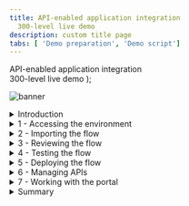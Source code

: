 ```yaml
---
title: API-enabled application integration
  300-level live demo
description: custom title page
tabs: [ 'Demo preparation', 'Demo script']
---
```


  <span>
    API-enabled application integration <br /> 300-level live demo
  </span> );

![banner](./images/300-int-API-enabled-script-GitHub-banner-8-3-21-short.jpg)
<span id="place1"></span>
<details>
<summary>Introduction</summary>
<br/>
Automating customer interactions can remove manual steps, data entry into multiple different applications, and potential errors and delays – all of which are additional costs to your business. This demo automates a series of steps to: obtain and validate input information from a customer with a concern, open a case in Salesforce, attach the incoming information to the case, analyze the tone of the situation, and respond to the customer with the case number and expected date for resolution.<br/><br/>To automate this customer interaction, we will use both APIs and integrations to back-end applications. The demo scenario is related to a car repair, but this is just an example. The same techniques are applicable to your environment in support of your customers.<br/><br/>Let’s get started!
<br/><br/>

(Demo slides [here](./slides.pptx))
<br/>
(Printer-ready PDF of demo script <a href="./300-Integration-Demo-Script.pdf" target="_blank" rel="noreferrer">here</a>)
<br/>
</details>

<details>
<summary>1 - Accessing the environment</summary>

<br/>

| **1.1** | **Log into Cloud Pak for Integration** |
| :--- | :--- |
| **Narration** | Let’s see IBM Cloud Pak for Integration in action. Here I have a cloud version of the product on IBM Cloud. Let me log in here. &nbsp; &nbsp; &nbsp; &nbsp; &nbsp; &nbsp; &nbsp; &nbsp; &nbsp; &nbsp; &nbsp; &nbsp; &nbsp; &nbsp; &nbsp; &nbsp; &nbsp; &nbsp; &nbsp; &nbsp; &nbsp; &nbsp; &nbsp; &nbsp; &nbsp; &nbsp; &nbsp; &nbsp; &nbsp; &nbsp; &nbsp; &nbsp; &nbsp; &nbsp; &nbsp; &nbsp; &nbsp; &nbsp; &nbsp; &nbsp; &nbsp; &nbsp; &nbsp; &nbsp; &nbsp; &nbsp; &nbsp; &nbsp; &nbsp; &nbsp; &nbsp; &nbsp; &nbsp; &nbsp; &nbsp; &nbsp; &nbsp; &nbsp; &nbsp; &nbsp; &nbsp; &nbsp; &nbsp; &nbsp; &nbsp; &nbsp; &nbsp; &nbsp; &nbsp; &nbsp; &nbsp; &nbsp; &nbsp; &nbsp; &nbsp; &nbsp; &nbsp; &nbsp; &nbsp; &nbsp; &nbsp; &nbsp; &nbsp; &nbsp;  &nbsp; &nbsp; &nbsp; &nbsp; &nbsp; &nbsp; &nbsp; &nbsp; &nbsp; &nbsp; &nbsp; &nbsp; &nbsp; &nbsp; &nbsp; &nbsp; &nbsp; &nbsp; &nbsp; &nbsp; &nbsp; &nbsp;|
| **Actions** | 1.1.1. Open Cloud Pak for Integration. Click **IBM provided credentials (admin only)** <br/> <br/> <img src="https://raw.githubusercontent.com/cp4i-demo/platinum-demos/master/src/pages/300-integration/images/300-api-demo-1-1-1.png" width="800" /><br/><br/> 1.1.2. **Log in** with your **admin user** and **password**. <br/> <br/> <img src="https://raw.githubusercontent.com/cp4i-demo/platinum-demos/master/src/pages/300-integration/images/300-api-demo-1-1-2.png" width="800" /><br/><br/>|

| **1.2** | **Cloud Pak for Integration home screen** |
| :--- | :--- |
| **Narration** | Welcome to IBM Cloud Pak for Integration! We’re now at the home screen showing all the capabilities of the pak, brought together in one place. Specialized integration capabilities for API management, application integration, messaging and more, are built on top of powerful automation services. Let’s see the integration capabilities available. &nbsp; &nbsp; &nbsp; &nbsp; &nbsp; &nbsp; &nbsp; &nbsp; &nbsp; &nbsp; &nbsp; &nbsp; &nbsp; &nbsp; &nbsp; &nbsp; &nbsp; &nbsp; &nbsp; &nbsp; &nbsp; &nbsp; &nbsp; &nbsp; &nbsp; &nbsp; &nbsp; &nbsp; &nbsp; &nbsp; &nbsp; &nbsp; &nbsp; &nbsp; &nbsp; &nbsp; &nbsp; &nbsp; &nbsp; &nbsp; &nbsp; &nbsp; &nbsp; &nbsp; &nbsp; &nbsp; &nbsp; &nbsp; &nbsp; &nbsp; &nbsp; &nbsp; &nbsp; &nbsp; &nbsp; &nbsp; &nbsp; &nbsp; &nbsp; &nbsp; &nbsp; &nbsp; &nbsp; &nbsp; &nbsp; &nbsp; &nbsp; &nbsp; &nbsp; &nbsp; &nbsp; &nbsp; &nbsp; &nbsp; &nbsp; &nbsp; &nbsp; &nbsp; &nbsp; &nbsp; &nbsp; &nbsp; &nbsp; &nbsp;  &nbsp; &nbsp; &nbsp; &nbsp; &nbsp; &nbsp; &nbsp; &nbsp; &nbsp; &nbsp; &nbsp; &nbsp; &nbsp; &nbsp; &nbsp; &nbsp; &nbsp; &nbsp; &nbsp; &nbsp; &nbsp; &nbsp;|
| **Actions** | 1.2.1. Show the **Home Page**. Click on **Integration Capabilities**. <br/><br/> <img src="https://raw.githubusercontent.com/cp4i-demo/platinum-demos/master/src/pages/300-integration/images/300-api-demo-1-2-1.png" width="800" /> <br/><br/>|

| **1.3** | **Integration capabilities** |
| :--- | :--- |
| **Narration** | As you can see, through a single interface you are able to access all the integration capabilities your team needs, including API management, application integration, enterprise messaging, events, and high-speed transfer. To automate customer interactions with our company in this demo, we will use App Connect for application integration, API Connect for API management, and the Asset Repository as our centralized hub for allowing our teams to work together with integration assets. Let’s open our App Connect Designer. |
| **Actions** | 1.3.1. Show the **Integration Capabilities** page. Open the Integration dashboard (ace-dashboard-demo).<br/> <br/><img src="https://raw.githubusercontent.com/cp4i-demo/platinum-demos/master/src/pages/300-integration/images/300-api-demo-1-3-1.png" width="800" /> <br/><br/>|


**[Go to top](#place1)**

</details>

<details>

<summary>2 - Importing the flow</summary>

<br/>

| **2.1** | **Create a flow** |
| :--- | :--- |
| **Narration** | We are in the designer tooling. This is where we can create all our API integration flows and manage our connectivity to services and endpoints. Since we are just starting, there is nothing to see yet. Let’s build some integration logic and see how simple to create our flow from the Asset Repository. |
| **Action** | 2.1.1. Click **Create a flow by describing an integration** <br/><br/><img src="https://raw.githubusercontent.com/cp4i-demo/platinum-demos/master/src/pages/300-integration/images/300-api-demo-2-1-1.png" width="800" /> <br/><br/>|

| **2.2** | **Select an asset** |
| :--- | :--- |
| **Narration**  | Click on the **+** sign to the right on the **Car Insurance Cognitive API Lab Short V2**. &nbsp; &nbsp; &nbsp; &nbsp; &nbsp; &nbsp; &nbsp; &nbsp; &nbsp; &nbsp; &nbsp; &nbsp; &nbsp; &nbsp; &nbsp; &nbsp; &nbsp; &nbsp; &nbsp; &nbsp; &nbsp; &nbsp; &nbsp; &nbsp; &nbsp; &nbsp; &nbsp; &nbsp; &nbsp; &nbsp; &nbsp; &nbsp; &nbsp; &nbsp; &nbsp; &nbsp; &nbsp; &nbsp; &nbsp; &nbsp; &nbsp; &nbsp; &nbsp; &nbsp; &nbsp; &nbsp; &nbsp; &nbsp; &nbsp; &nbsp; &nbsp; &nbsp; &nbsp; &nbsp; &nbsp; &nbsp; &nbsp; &nbsp; &nbsp; &nbsp; &nbsp; &nbsp; &nbsp; &nbsp; &nbsp; &nbsp; &nbsp; &nbsp; &nbsp; &nbsp; &nbsp; &nbsp; &nbsp; &nbsp; &nbsp; &nbsp; &nbsp; &nbsp; &nbsp; &nbsp; &nbsp; &nbsp; &nbsp; &nbsp;  &nbsp; &nbsp; &nbsp; &nbsp; &nbsp; &nbsp; &nbsp; &nbsp; &nbsp; &nbsp; &nbsp; &nbsp; &nbsp; &nbsp; &nbsp; &nbsp; &nbsp; &nbsp; &nbsp; &nbsp; &nbsp; &nbsp |
| **Action** | 2.2.1. Click on the **+** sign to the right on the **Car Insurance Cognitive API Lab Short V2**. <br/><br/><img src="https://raw.githubusercontent.com/cp4i-demo/platinum-demos/master/src/pages/300-integration/images/300-api-demo-2-2-1.png" width="800" /> <br/><br/>|

**[Go to top](#place1)**

</details>

<details>
<summary>3 - Reviewing the flow</summary>

<br/>

| **3.1** | **Review properties** |
| :--- | :--- |
| **Narration** | The designer builds your API for you – you don’t need to worry about OpenAPI specs or Swagger editors – it’s all built in. These are the fields we are going to use for our API. Note that we tell our API which field is the key – in our case, **CaseReference.** |
| **Action** | 3.1.1. Open the **Properties view**. <br/><br/><img src="https://raw.githubusercontent.com/cp4i-demo/platinum-demos/master/src/pages/300-integration/images/300-api-demo-3-1-1.png" width="800" /> <br/><br/>3.1.2. Show the **Properties**. <br/><br/><img src="https://raw.githubusercontent.com/cp4i-demo/platinum-demos/master/src/pages/300-integration/images/300-api-demo-3-1-2.png" width="800" /> <br/><br/>3.1.3. Open the **Operations** view.<br/><br/><img src="https://raw.githubusercontent.com/cp4i-demo/platinum-demos/master/src/pages/300-integration/images/300-api-demo-3-1-3.png" width="800" /> <br/><br/> |

| **3.2** | **Review operations** |
| :--- | :--- |
| **Narration** | In the Operations view are the actions that the API exposes along with the data. In this demo, we’re going to build just one operation: “Create Car Repair Claim”. We can add more later if we wish. Let’s check the flow logic. |
| **Action** | 3.2.1.Show the **Operations view**. Click on **Edit flow**.<br/> <br/><img src="https://raw.githubusercontent.com/cp4i-demo/platinum-demos/master/src/pages/300-integration/images/300-api-demo-3-2-1.png" width="800" /> <br/><br/>|

| **3.3** | **Review the flow** |
| :--- | :--- |
| **Narration** | Here we have our demo flow. In the designer flow editor, we can edit and change our flow. We are a car repair company that wants to create an API that will enable customers to send us photos of their cars along with descriptions of what needs to be done with them. With this information, we will create a case in Salesforce while using Watson to analyze if the customer is angry or upset. Let’s explore our flow in detail. |
| **Actions** | 3.3.1.Initially **close** the Request dialog.<br/><br/><img src="https://raw.githubusercontent.com/cp4i-demo/platinum-demos/master/src/pages/300-integration/images/300-api-demo-3-3-1.png" width="800" /> <br/><br/> 3.3.2.Explain the Flow and Scroll through all of the connectors in the flow. Open the **Request** again, by clicking the first step of the flow. <br/><br/> <img src="https://raw.githubusercontent.com/cp4i-demo/platinum-demos/master/src/pages/300-integration/images/300-api-demo-3-3-2.png" width="800" /> <br/><br/>|

| **3.4** | **Review request** |
| :--- | :--- |
| **Narration** | Our flow starts by receiving the customer’s car repair request with photo via an API. Designer automatically creates an API “request” and “response” for your API flow.  &nbsp; &nbsp; &nbsp; &nbsp; &nbsp; &nbsp; &nbsp; &nbsp; &nbsp; &nbsp; &nbsp; &nbsp; &nbsp; &nbsp; &nbsp; &nbsp; &nbsp; &nbsp; &nbsp; &nbsp; &nbsp; &nbsp; &nbsp; &nbsp; &nbsp; &nbsp; &nbsp; &nbsp; &nbsp; &nbsp; &nbsp; &nbsp; &nbsp; &nbsp; &nbsp; &nbsp; &nbsp; &nbsp; &nbsp; &nbsp; &nbsp; &nbsp; &nbsp; &nbsp; &nbsp; &nbsp; &nbsp; &nbsp; &nbsp; &nbsp; &nbsp; &nbsp; &nbsp; &nbsp; &nbsp; &nbsp; &nbsp; &nbsp; &nbsp; &nbsp; &nbsp; &nbsp; &nbsp; &nbsp; &nbsp; &nbsp; &nbsp; &nbsp; &nbsp; &nbsp; &nbsp; &nbsp; |
| **Actions** | 3.4.1.Show the **Request** dialog (1). Click to *open* the **if** step (2). <br/> <br/><img src="https://raw.githubusercontent.com/cp4i-demo/platinum-demos/master/src/pages/300-integration/images/300-api-demo-3-4-1.png" width="800" /> <br/><br/>  |


| **3.5** | **Validating the photo** |
| :--- | :--- |
| **Narration** | Our flow starts by receiving the customer’s car repair request with photo via an API. Designer automatically creates an API “request” and “response” for your API flow. &nbsp; &nbsp; &nbsp; &nbsp; &nbsp; &nbsp; &nbsp; &nbsp; &nbsp; &nbsp; &nbsp; &nbsp; &nbsp; &nbsp; &nbsp; &nbsp; &nbsp; &nbsp; &nbsp; &nbsp; &nbsp; &nbsp; &nbsp; &nbsp; &nbsp; &nbsp; &nbsp; &nbsp; &nbsp; &nbsp; &nbsp; &nbsp; &nbsp; &nbsp; &nbsp; &nbsp; &nbsp; &nbsp; &nbsp; &nbsp; |
| **Actions** | 3.5.1.Explore the *if* step (1). Click on **Salesforce Connector - Retrieve contacts** (2). <br/><br/><img src="https://raw.githubusercontent.com/cp4i-demo/platinum-demos/master/src/pages/300-integration/images/300-api-demo-3-5-1.png" width="800" /> <br/><br/>|


| **3.6** | **Retrieve contacts** |
| :--- | :--- |
| **Narration** | Third, we use a connector to create a case in Salesforce with the data from the API. This case is where we store the details and progress of our repair. We are using a hard-coded contact name: ‘Andy Young’. He’s the contact for the insurance company that sends customers. Salesforce Developer Accounts have a prepopulated set of data that you can use to test. ‘Andy Young’ is one of those prepopulated contacts. Let’s test our connection with Salesforce. Let me change the contact to Andrew Young and test the connection.<br/><br/> The test shows that we don’t have an Andrew Young. Let’s change it back to Andy Young and test again. We now receive a successful response. This proves that our connection is working. Let’s check the details. Here we can see the output returned from Salesforce, including the Contact ID.  &nbsp; &nbsp; &nbsp; &nbsp; &nbsp; &nbsp; &nbsp; &nbsp; &nbsp; &nbsp; &nbsp; &nbsp; &nbsp; &nbsp; &nbsp; &nbsp; &nbsp; &nbsp; &nbsp; &nbsp; &nbsp; &nbsp; &nbsp; &nbsp; &nbsp; &nbsp; &nbsp; &nbsp; &nbsp; &nbsp; &nbsp; &nbsp; &nbsp; &nbsp; &nbsp; &nbsp; &nbsp; &nbsp; &nbsp; &nbsp; &nbsp; &nbsp; &nbsp; &nbsp; &nbsp; &nbsp; &nbsp; &nbsp; |
| **Action** | 3.6.1.Explore the **Salesforce Connector - Retrieve contacts**. <br/><br/><img src="https://raw.githubusercontent.com/cp4i-demo/platinum-demos/master/src/pages/300-integration/images/300-api-demo-3-6-1.png" width="800" /> <br/><br/>3.6.2.On *Try this action* dialog, check **Do not show this dialog box again** (1), and click **Continue** (2).<br/><br/><img src="https://raw.githubusercontent.com/cp4i-demo/platinum-demos/master/src/pages/300-integration/images/300-api-demo-3-6-2.png" width="800" /> <br/><br/>3.6.3.Change the contact Full Name to **Andrew Young** (1). **Test** the connection (2).<br/><br/><img src="https://raw.githubusercontent.com/cp4i-demo/platinum-demos/master/src/pages/300-integration/images/300-api-demo-3-6-3.png" width="800" /> <br/><br/>3.6.4.Change the contact Full Name back to **Andy Young** (1). **Test** again (2). Click **View details** link(3).<br/><br/><img src="https://raw.githubusercontent.com/cp4i-demo/platinum-demos/master/src/pages/300-integration/images/300-api-demo-3-6-4.png" width="800" /> <br/><br/>3.6.5.On the Output, open the **Contact1** object.<br/><br/><img src="https://raw.githubusercontent.com/cp4i-demo/platinum-demos/master/src/pages/300-integration/images/300-api-demo-3-6-5.png" width="800" /> <br/><br/>3.6.6.Close **all** the dialog tabs. Click on the **Salesforce – Create case node**.<br/><br/><img src="https://raw.githubusercontent.com/cp4i-demo/platinum-demos/master/src/pages/300-integration/images/300-api-demo-3-6-6.png" width="800" /> <br/><br/>|

| **3.7** | **Create a case** |
| :--- | :--- |
| **Narration** | Now that we have the ID that we need, let’s create our Salesforce case. Note that we just re-use the same Salesforce connector but with a different operation and data. Here we can see that our contact ID comes from the previous ‘retrieve contact’ Salesforce Call. The name and email address come from the API request. The connector ‘knows’ that fields like ‘Case Type’ have a limited number of values in Salesforce – so it automatically converts them into pull-down lists of values you can choose. |
| **Actions** | 3.7.1.Explore the **Salesforce – Create case node** (1). Open the **Salesforce - Create Attachment** node (2). <br/><br/><img src="https://raw.githubusercontent.com/cp4i-demo/platinum-demos/master/src/pages/300-integration/images/300-api-demo-3-7-1.png" width="800" /> <br/><br/>|


| **3.8** | **Create an attachment** |
| :--- | :--- |
| **Narration** | To add a photograph, we need to create a Salesforce attachment. That will be easy, since we just use the connector again. Note that we use the case ID that is a returned value from the ‘Create Case’ connector call, which is kept in the flow automatically. We send the PhotoOfCar as a base64 string and we tell Salesforce that the content type is image/jpeg. |
| **Actions** | 3.8.1.Explore the *Salesforce – Create attachment node* (1). Open the **IBM Watson Tone Analyzer** node (2). <br/><br/><img src="https://raw.githubusercontent.com/cp4i-demo/platinum-demos/master/src/pages/300-integration/images/300-api-demo-3-8-1.png" width="800" /> <br/><br/> |


| **3.9** | **Analyze the description** |
| :--- | :--- |
| **Narration** | Here, the Watson Tone Analyzer service analyzes the tone of the information provided by the customer. This can identify if the customer is angry or upset, allowing us to better tailor our response. |
| **Actions** | 3.9.1.Explore the **Watson Tone Analyzer** connector (1). Open the **Salesforce - Create case comment** (2). <br/><br/><img src="https://raw.githubusercontent.com/cp4i-demo/platinum-demos/master/src/pages/300-integration/images/300-api-demo-3-9-1.png" width="800" /> <br/><br/> |

| **3.10** | **Create a case comment** |
| :--- | :--- |
| **Narration** | Now we’ll add a comment to the case with the Salesforce connector and supply the tone name returned from Watson into the body of the comment.  &nbsp; &nbsp; &nbsp; &nbsp; &nbsp; &nbsp; &nbsp; &nbsp; &nbsp; &nbsp; &nbsp; &nbsp; &nbsp; &nbsp; &nbsp; &nbsp; &nbsp; &nbsp; &nbsp; &nbsp; &nbsp; &nbsp; &nbsp; &nbsp; &nbsp; &nbsp; &nbsp; &nbsp; &nbsp; &nbsp; &nbsp; &nbsp; &nbsp; &nbsp; &nbsp; &nbsp; &nbsp; &nbsp; &nbsp; &nbsp; &nbsp; &nbsp; &nbsp; &nbsp; &nbsp; &nbsp; &nbsp; &nbsp; &nbsp; &nbsp; &nbsp; &nbsp; &nbsp; &nbsp; &nbsp; &nbsp; &nbsp; &nbsp; &nbsp; &nbsp; &nbsp; &nbsp; &nbsp; &nbsp; |
| **Actions** | 3.10.1.Explore the **Salesforce – Create case comment** node (1). Open the **Response** (2). <br/><br/><img src="https://raw.githubusercontent.com/cp4i-demo/platinum-demos/master/src/pages/300-integration/images/300-api-demo-3-10-1.png" width="800" /> <br/><br/> |

| **3.11** | **Responding to the customer** |
| :--- | :--- |
| **Narration** | Here we have the response that we submit to the customer after the API call. This response includes their Salesforce case reference for future enquiries, an estimate of how long it will take to repair, and also how much it will cost. Now that we've built the flow, let’s start it! |
| **Actions** | 3.11.1.Explore the **Response** dialog (1). Click **Done** (2). <br/><br/><img src="https://raw.githubusercontent.com/cp4i-demo/platinum-demos/master/src/pages/300-integration/images/300-api-demo-3-11-1.png" width="800" /> <br/><br/> |


**[Go to top](#place1)**

</details>

<details>

<summary>4 - Testing the flow</summary>

<br/>

| **4.1** | **Starting the flow** |
| :--- | :--- |
| **Narration** | Now that we’ve looked at the integration flow, let’s start it up. When our flow is running, we need to test it. &nbsp; &nbsp; &nbsp; &nbsp; &nbsp; &nbsp; &nbsp; &nbsp; &nbsp; &nbsp; &nbsp; &nbsp; &nbsp; &nbsp; &nbsp; &nbsp; &nbsp; &nbsp; &nbsp; &nbsp; &nbsp; &nbsp; &nbsp; &nbsp; &nbsp; &nbsp; &nbsp; &nbsp; &nbsp; &nbsp; &nbsp; &nbsp; &nbsp; &nbsp; &nbsp; &nbsp; &nbsp; &nbsp; &nbsp; &nbsp; &nbsp; &nbsp; &nbsp; &nbsp; &nbsp; &nbsp; &nbsp; &nbsp; &nbsp; &nbsp; &nbsp; &nbsp; &nbsp; &nbsp; &nbsp; &nbsp; &nbsp; &nbsp; &nbsp; &nbsp; |
| **Action** | 4.1.1.Start the flow by **turn on** at the top right. <br/><br/><img src="https://raw.githubusercontent.com/cp4i-demo/platinum-demos/master/src/pages/300-integration/images/300-api-demo-4-1-1.png" width="800" /> <br/><br/>|

| **4.2** | **Testing the flow** |
| :--- | :--- |
| **Narration** | APIs can be tested in various ways, and we will perform three different tests: one in the designer tool now; another when our API is deployed to the Cloud Pak App Connect Runtime; and a final test that will call through a gateway. <br/><br/> In the Test tab, we can get all the details to test our API, for example, endpoint and credentials. And we can easily test our flow here, just need to generate a body and submit it. Voilá, we received the expected response  with the case information.  |
| **Actions** | 4.2.1.Open the **Test** tab (1). Open the **POST /CarRepairClaim** (2). Open **Try it** (3).<br/><br/><img src="https://raw.githubusercontent.com/cp4i-demo/platinum-demos/master/src/pages/300-integration/images/300-api-demo-4-2-1.png" width="800" /> <br/><br/>4.2.2.Click **Generate** button (1). Click **Send** button (2).<br/><br/><img src="https://raw.githubusercontent.com/cp4i-demo/platinum-demos/master/src/pages/300-integration/images/300-api-demo-4-2-2.png" width="800" /><br/><br/>4.2.3.Show the **Response** details.<br/><br/><img src="https://raw.githubusercontent.com/cp4i-demo/platinum-demos/master/src/pages/300-integration/images/300-api-demo-4-2-3.png" width="800" /> <br/><br/> |

| **4.3** | **Checking Salesforce** |
| :--- | :--- |
| **Narration** | Let’s check our Salesforce system to see if we have a new case. Let’s open the Cases page. In the Recently Viewed section, we can check all open cases. Here we have our case with all the information, including the picture and the Watson tone analysis. With this information, our customer relationship team can support our customer. |
| **Actions** | 4.3.1.Open the Salesforce Dev Account site (1). On the App Launcher menu, search for Cases (2). Open the Cases page (3). <br/><br/><img src="https://raw.githubusercontent.com/cp4i-demo/platinum-demos/master/src/pages/300-integration/images/300-api-demo-4-3-1.png" width="800" /> <br/><br/>4.3.2.On Cases view, open the latest Car Breakdown case.<br/><br/><img src="https://raw.githubusercontent.com/cp4i-demo/platinum-demos/master/src/pages/300-integration/images/300-api-demo-4-3-2.png" width="800" /> <br/><br/>4.3.3.Explore all fields, including picture and Watson analysis.<br/><br/><img src="https://raw.githubusercontent.com/cp4i-demo/platinum-demos/master/src/pages/300-integration/images/300-api-demo-4-3-3.png" width="800" /> <br/><br/>|

**[Go to top](#place1)**

</details>

<details>

<summary>5 - Deploying the flow</summary>

<br/>

| **5.1** | **Export the BAR file** |
| :--- | :--- |
| **Narration** | To deploy the flow to an integration server, you must export it as a BAR file. All the configuration settings, other than the connection credentials for your accounts, are preserved in the exported archive. Let’s export an executable BAR file. From the dashboard, locate the flow, open its menu, and then click Export. When you export a flow, you can choose to export its configuration as a YAML or BAR file, or as an OpenAPI document. In our case, we export as a BAR File. |
| **Actions** | 5.1.1.Back to CP4I, open the Designer Dashboard (1). Click the Menu (2). Click Export (3).<br/><br/> <img src="https://raw.githubusercontent.com/cp4i-demo/platinum-demos/master/src/pages/300-integration/images/300-api-demo-5-1-1.png" width="800" /> <br/><br/> 5.1.2.Select Runtime flow asset (BAR) (1). Click Export (2).<br/><br/><img src="https://raw.githubusercontent.com/cp4i-demo/platinum-demos/master/src/pages/300-integration/images/300-api-demo-5-1-2.png" width="800" /> <br/><br/>|

| **5.2** | **Creating an Integration Server** |
| :--- | :--- |
| **Narration** | Now, let’s open the App Connect dashboard and create a new server. We need to create an integration server to run our integration. An integration server is a Kubernetes pod which has the containers needed to run our BAR file. |
| **Actions** | 5.2.1.Open the **Main Menu** (1). Click **Run > Integrations** (2) <br/><br/> <img src="https://raw.githubusercontent.com/cp4i-demo/platinum-demos/master/src/pages/300-integration/images/300-api-demo-5-2-1.png" width="800" /> <br/><br/> 5.2.2.Click **Create a server**. <br/><br/> <img src="https://raw.githubusercontent.com/cp4i-demo/platinum-demos/master/src/pages/300-integration/images/300-api-demo-5-2-2.png" width="800" /> <br/><br/>|

| **5.3** | **Import the BAR file** |
| :--- | :--- |
| **Narration** | We need to select the kind of tooling we used to build the integration. We used the designer. So, we just need to upload the BAR file that we exported from designer. |
| **Actions** | 5.3.1.Select **Quick start designer integration** (1). Click **Next** (2).<br/><br/> <img src="https://raw.githubusercontent.com/cp4i-demo/platinum-demos/master/src/pages/300-integration/images/300-api-demo-5-3-1.png" width="800" /> <br/><br/>5.3.2.Upload the **BAR file** (1). Click **Next** (2). <br/><br/> <img src="https://raw.githubusercontent.com/cp4i-demo/platinum-demos/master/src/pages/300-integration/images/300-api-demo-5-3-2.png" width="800" /> <br/><br/>|

| **5.4** | **Configuring your Integration Server** |
| :--- | :--- |
| **Narration** | And here we choose which configurations we want. Here we enter the information that we want for our Integration server. Let’s create it! |
| **Actions** | 5.4.1.Select ace-designerdemo-designer-acc (1). Click Next (2). <br/><br/><img src="https://raw.githubusercontent.com/cp4i-demo/platinum-demos/master/src/pages/300-integration/images/300-api-demo-5-4-1.png" width="800" /> <br/><br/> 5.4.2.Enter a name for our integration server (1). Set Enable Operations Dashboard tracing to On (2). Enter cp4i as Operations Dashboard namespace (3). Click Create (4). <br/><br/><img src="https://raw.githubusercontent.com/cp4i-demo/platinum-demos/master/src/pages/300-integration/images/300-api-demo-5-4-2.png" width="800" /> <br/><br/>|

| **5.5** | **Verify the server** |
| :--- | :--- |
| **Narration** | Now we have our new integration server. We need to wait some time for the pods to start. At this point, the integration is running on the Cloud Pak. Opening the server, we can see our API flow. And click again, we’ll drill down further and see our API details. We can see the REST operation, the base URL, and we can even download the OpenAPI document. |
| **Action** | 5.5.1.Click on our **Integration Server**.<br/><br/><img src="https://raw.githubusercontent.com/cp4i-demo/platinum-demos/master/src/pages/300-integration/images/300-api-demo-5-5-1.png" width="800" /> <br/><br/> 5.5.2.Open our **API Flow**.<br/><br/><img src="https://raw.githubusercontent.com/cp4i-demo/platinum-demos/master/src/pages/300-integration/images/300-api-demo-5-5-2.png" width="800" /> <br/><br/>5.5.3.Explore the **API details**.<br/><br/><img src="https://raw.githubusercontent.com/cp4i-demo/platinum-demos/master/src/pages/300-integration/images/300-api-demo-5-5-3.png" width="800" /> <br/><br/>|

| **5.6** | **Testing the flow in the runtime** |
| :--- | :--- |
| **Narration** | Let's use the *Try It* section, to test our API in the Integration Server. Now, we just need to generate our body and send our request. Voilá here we have our new case created by calling the API in the Integration Runtime. We can check the Salesforce cases page, to see the new case. |
| **Action** | 5.6.1.Open the **Post /CarRepairClaim** tab (1). Open the **Try it** section (2).<br/><br/><img src="https://raw.githubusercontent.com/cp4i-demo/platinum-demos/master/src/pages/300-integration/images/300-api-demo-5-6-1.png" width="800" /> <br/><br/> 5.6.2.Click the **Generate** button (1). Click **Send** (2).<br/><br/><img src="https://raw.githubusercontent.com/cp4i-demo/platinum-demos/master/src/pages/300-integration/images/300-api-demo-5-6-2.png" width="800" /> <br/><br/> 5.6.3.Explore the **Response**. <br/><br/><img src="https://raw.githubusercontent.com/cp4i-demo/platinum-demos/master/src/pages/300-integration/images/300-api-demo-5-6-3.png" width="800" /> <br/><br/> 5.6.4.Check the new **case** in Sales Force.<br/><br/><img src="https://raw.githubusercontent.com/cp4i-demo/platinum-demos/master/src/pages/300-integration/images/300-api-demo-5-6-4.png" width="800" /> <br/><br/> |

**[Go to top](#place1)**

</details>

<details>
<summary>6 - Managing APIs</summary>

<br/>

| **6.1** | **Download an OpenAPI Document** |
| :--- | :--- |
| **Narration** | We’ve created an application integration flow and successfully called it via a REST API call! Now, to make it accessible to the world, it’s important to add security around it. Let’s export our API to API Connect by downloading the OpenAPI document. |
| **Action** |  6.1.1.Back to CP4I window, click on **Overview** tab.<br/><br/><img src="https://raw.githubusercontent.com/cp4i-demo/platinum-demos/master/src/pages/300-integration/images/300-api-demo-6-1-1.png" width="800" /> <br/><br/>6.1.2.Click **Download OpenAPI Document** link.<br/><br/><img src="https://raw.githubusercontent.com/cp4i-demo/platinum-demos/master/src/pages/300-integration/images/300-api-demo-6-1-2.png" width="800" /> <br/><br/> |

| **6.2** | **Accessing the API Manager** |
| :--- | :--- |
| **Narration** | Now, let’s open API management component inside the Cloud Pak for Integration - API Connect. IBM API Connect is an integrated API management offering, with capabilities and tooling for all phases of the API lifecycle. Key steps of the API lifecycle include create, secure, manage, socialize, and analyze. API Connect has four major components: API Manager, Analytics, Developer Portal, and Gateway. Let’s explore the API Manager. |
| **Action** |  6.2.1.Open the **menu** (1). On the **run** (2) section, select **APIs** (3).<br/><br/><img src="https://raw.githubusercontent.com/cp4i-demo/platinum-demos/master/src/pages/300-integration/images/300-api-demo-6-2-1.png" width="800" /> <br/><br/>6.2.2.In the *API Connect* page, click **Common Services User Registry**.<br/><br/><img src="https://raw.githubusercontent.com/cp4i-demo/platinum-demos/master/src/pages/300-integration/images/300-api-demo-6-2-2.png" width="800" /> <br/><br/> |

| **6.3** | **Develop the API** |
| :--- | :--- |
| **Narration** | Here, we add our API from an existing OpenAPI service by selecting our YAML file. We just confirm the info about the API. And keep the security settings. Great our API with Client ID is created! |
| **Actions** | 6.3.1.Click **Develop APIs and Products**.<br/><br/><img src="https://raw.githubusercontent.com/cp4i-demo/platinum-demos/master/src/pages/300-integration/images/300-api-demo-6-3-1.png" width="800" /> <br/><br/>6.3.2.Click **Add** (1) and choose **API (from REST, GraphQL or SOAP)** from the drop-down menu (2).<br/><br/><img src="https://raw.githubusercontent.com/cp4i-demo/platinum-demos/master/src/pages/300-integration/images/300-api-demo-6-3-2.png" width="800" /> <br/><br/>6.3.3.Choose From an existing **OpenAPI service** (1) and click **Next** (2).<br/><br/><img src="https://raw.githubusercontent.com/cp4i-demo/platinum-demos/master/src/pages/300-integration/images/300-api-demo-6-3-3.png" width="800" /> <br/><br/>6.3.4.Upload our **Car_Insurance... YAML** file (1) and click **Next** (2).<br/><br/><img src="https://raw.githubusercontent.com/cp4i-demo/platinum-demos/master/src/pages/300-integration/images/300-api-demo-6-3-4.png" width="800" /> <br/><br/> 6.3.5.Confirm the Info about API and click **Next**.<br/><br/><img src="https://raw.githubusercontent.com/cp4i-demo/platinum-demos/master/src/pages/300-integration/images/300-api-demo-6-3-5.png" width="800" /> <br/><br/>6.3.6.Keep the security settings and click **Next**.<br/><br/><img src="https://raw.githubusercontent.com/cp4i-demo/platinum-demos/master/src/pages/300-integration/images/300-api-demo-6-3-6.png" width="800" /> <br/><br/>6.3.7.Here is the **Summary** of our API.<br/><br/><img src="https://raw.githubusercontent.com/cp4i-demo/platinum-demos/master/src/pages/300-integration/images/300-api-demo-6-3-7.png" width="800" /> <br/><br/>|

| **6.4** | **Edit the API** |
| :--- | :--- |
| **Narration** | Let’s check our new API in API Manager. We will put our API online, change the Base Path and Save it. We can test our API here in API Manager too. But instead to test again, let's see how to publish this API to share with our Developers. |
| **Action**  | 6.4.1.Click **Edit API**.<br/><br/><img src="https://raw.githubusercontent.com/cp4i-demo/platinum-demos/master/src/pages/300-integration/images/300-api-demo-6-4-1.png" width="800" /> <br/><br/> 6.4.2.Change to **Online**.<br/><br/><img src="https://raw.githubusercontent.com/cp4i-demo/platinum-demos/master/src/pages/300-integration/images/300-api-demo-6-4-2.png" width="800" /> <br/><br/> 6.4.3.Open the **Base Path** tab (1). In the Base Path field, you'll see it has a trailing slash at the end, **remove** this (2) and click **Save** (3).<br/><br/><img src="https://raw.githubusercontent.com/cp4i-demo/platinum-demos/master/src/pages/300-integration/images/300-api-demo-6-4-3.png" width="800" /> <br/><br/> |


| **6.5** | **Publish the API** |
| :--- | :--- |
| **Narration** | We will make the API available to developers. To do so, the API must be included into an API product and then published to the catalog. A product dictates rate limits and API throttling. |
| **Actions** | 6.5.1.Open the **Menu** (1) and click **Publish** (2). <br/><br/><img src="https://raw.githubusercontent.com/cp4i-demo/platinum-demos/master/src/pages/300-integration/images/300-api-demo-6-5-1.png" width="800" /> <br/><br/> 6.5.2.Enter **Car Repair APIs** as *Product Title* (1) and click **Next** (2).<br/><br/><img src="https://raw.githubusercontent.com/cp4i-demo/platinum-demos/master/src/pages/300-integration/images/300-api-demo-6-5-2.png" width="800" /> <br/><br/> 6.5.3.Select **Catalog for Demo use (ddd-demo-test-catalog)** (1) and click **Publish** (2). <br/><br/><img src="https://raw.githubusercontent.com/cp4i-demo/platinum-demos/master/src/pages/300-integration/images/300-api-demo-6-5-3.png" width="800" /> <br/><br/>6.5.4.Here the *Car Repair APis* has been published.<br/><br/><img src="https://raw.githubusercontent.com/cp4i-demo/platinum-demos/master/src/pages/300-integration/images/300-api-demo-6-5-4.png" width="800" /> <br/><br/>|

| **6.6** | **Adding a rate limiting plan** |
| :--- | :--- |
| **Narration** | Security is applied to APIs. Rate limiting is applied to either APIs or API products. Let’s assign a rate limit for the API Product. We just need to open our new product. Rate limiting is accomplished using plans. Let’s create a new gold plan with a specific rate limits.<br/><br/> We have now two plans, the gold and the default plan. We can have multiple plans for different consumers. For example, we can add approval steps for consumers when they sign up, or we can allocate them plans as a provider. |
| **Actions** | 6.6.1.Open the **Products** tab (1). Click on the **Car Repair APIs** product (2). <br/><br/><img src="https://raw.githubusercontent.com/cp4i-demo/platinum-demos/master/src/pages/300-integration/images/300-api-demo-6-6-1.png" width="800" /> <br/><br/> 6.6.2.Click on **Plans** (1). Click **Add** (2). <br/><br/><img src="https://raw.githubusercontent.com/cp4i-demo/platinum-demos/master/src/pages/300-integration/images/300-api-demo-6-6-2.png" width="800" /> <br/><br/> 6.6.3.Enter **Gold Plan** as *Title* (1). Change the **Rate Limits** to **100 Calls Per 1 minute** (2). Click **Save** (3). <br/><br/><img src="https://raw.githubusercontent.com/cp4i-demo/platinum-demos/master/src/pages/300-integration/images/300-api-demo-6-6-3.png" width="800" /> <br/><br/>6.6.4.Here the new plan has been created.<br/><br/><img src="https://raw.githubusercontent.com/cp4i-demo/platinum-demos/master/src/pages/300-integration/images/300-api-demo-6-6-4.png" width="800" /> <br/><br/> |

| **6.7** | **Adding a rate limiting plan** |
| :--- | :--- |
| **Narration** | We now need to republish our product. You’ll be prompted for a catalog to publish to. We only have one gateway installed so we don’t need to worry about that. Just publish. |
| **Actions** | 6.7.1.Open the **Develop** page.<br/><br/><img src="https://raw.githubusercontent.com/cp4i-demo/platinum-demos/master/src/pages/300-integration/images/300-api-demo-6-7-1.png" width="800" /> <br/><br/>6.7.2.Go back to the **Products** tab (1). Open the **Menu** and **Publish** the product (2).<br/><br/><img src="https://raw.githubusercontent.com/cp4i-demo/platinum-demos/master/src/pages/300-integration/images/300-api-demo-6-7-2.png" width="800" /> <br/><br/>6.7.3.Select the **Catalog for Demo use** (1) and click **Publish** (2).<br/><br/><img src="https://raw.githubusercontent.com/cp4i-demo/platinum-demos/master/src/pages/300-integration/images/300-api-demo-6-7-3.png" width="800" /> <br/><br/>6.7.4.Open the **Manage** section (1). Open the **Catalog for Demo use** section (2)<br/><br/><img src="https://raw.githubusercontent.com/cp4i-demo/platinum-demos/master/src/pages/300-integration/images/300-api-demo-6-7-4.png" width="800" /> <br/><br/>6.7.5.Check the product’s **State** and **Plans**.<br/><br/><img src="https://raw.githubusercontent.com/cp4i-demo/platinum-demos/master/src/pages/300-integration/images/300-api-demo-6-7-5.png" width="800" /> <br/><br/>|

**[Go to top](#place1)**

</details>

<details>

<summary>7 - Working with the portal</summary>

<br/>

| **7.1** | **Accessing the portal** |
| :--- | :--- |
| **Narration** | Now that we’ve published our API, we need to make sure that our API consumers can discover it and use it. Our portal allows potential API consumers to view the APIs, sign up and subscribe to plans in a self-service manner, test the APIs, download the **OpenAPI - Swagger documents** and more. Let’s get our portal URL and sign up as a consumer of our API using portal self-service.|
| **Actions** | 7.1.1.Open the **Catalog settings** (1). Click **Portal** (2). Copy the **Portal URL** (3).<br/><br/><img src="https://raw.githubusercontent.com/cp4i-demo/platinum-demos/master/src/pages/300-integration/images/300-api-demo-7-1-1.png" width="800" /> <br/><br/>7.1.2.Open a new Browser tab and access the Portal URL.  If you don’t have a developer account click **Create account** to create it.<br/><br/><img src="https://raw.githubusercontent.com/cp4i-demo/platinum-demos/master/src/pages/300-integration/images/300-api-demo-7-1-2.png" width="800" /> <br/><br/>7.1.3.Use your *personal email* to **complete** the registration.<br/><br/><img src="https://raw.githubusercontent.com/cp4i-demo/platinum-demos/master/src/pages/300-integration/images/300-api-demo-7-1-3.png" width="800" /> <br/><br/>7.1.4.You need to access your email to accept the invitation, and then **sign in**.<br/><br/><img src="https://raw.githubusercontent.com/cp4i-demo/platinum-demos/master/src/pages/300-integration/images/300-api-demo-7-1-4.png" width="800" /> <br/><br/>|

| **7.2** | **Create a new app** |
| :--- | :--- |
| **Narration** | As a consumer/developer, we’re going to create a new application in the portal. This will give us an API key, allowing us to call our APIs. We just need to give an application title and copy the API key and secret. |
| **Action** | 7.2.1.Click **Create a new App**.<br/><br/><img src="https://raw.githubusercontent.com/cp4i-demo/platinum-demos/master/src/pages/300-integration/images/300-api-demo-7-2-1.png" width="800" /> <br/><br/>7.2.2.Enter *“Car Repair Application”* as **App Title** (1). Click **Save** (2).<br/><br/><img src="https://raw.githubusercontent.com/cp4i-demo/platinum-demos/master/src/pages/300-integration/images/300-api-demo-7-2-2.png" width="800" /> <br/><br/>7.2.3.On the credentials dialog, click **OK**.<br/><br/><img src="https://raw.githubusercontent.com/cp4i-demo/platinum-demos/master/src/pages/300-integration/images/300-api-demo-7-2-3.png" width="800" /> <br/><br/>7.2.4. On the **Subscription** tab, **copy the Client ID**.<br/><br/><img src="https://raw.githubusercontent.com/cp4i-demo/platinum-demos/master/src/pages/300-integration/images/300-api-demo-7-2-4.png" width="800" /> <br/><br/> |

| **7.3** | **Subscribe to the API** |
| :--- | :--- |
| **Narration** | We’ve not subscribed to any APIs, let’s do it now. There’s only one API Product to subscribe to in our demo – normally there would be many. Now that we selected our API product, we can see the plans available. You’ll need to hover over to get the limits – we want the gold plan. We want to subscribe to the plan – but which application do we want to use to subscribe? We can have many applications but, in this demo, we’ve only created one. So, we just need to select the App that we created earlier and confirm our subscription. And Done - we are subscribed to our API! |
| **Actions** | 7.3.1.Click **Why not browse the available APIs?**.<br/><br/><img src="https://raw.githubusercontent.com/cp4i-demo/platinum-demos/master/src/pages/300-integration/images/300-api-demo-7-3-1.png" width="800" /><br/><br/>7.3.2.Click **Car Repair APIs 1.0.0**.<br/><br/><img src="https://raw.githubusercontent.com/cp4i-demo/platinum-demos/master/src/pages/300-integration/images/300-api-demo-7-3-2.png" width="800" /><br/><br/>7.3.3.On *Gold Plan* section, click on **Select** button.<br/><br/><img src="https://raw.githubusercontent.com/cp4i-demo/platinum-demos/master/src/pages/300-integration/images/300-api-demo-7-3-3.png" width="800" /><br/><br/>7.3.4.Select the **Car Repair Application**.<br/><br/><img src="https://raw.githubusercontent.com/cp4i-demo/platinum-demos/master/src/pages/300-integration/images/300-api-demo-7-3-4.png" width="800" /><br/><br/>7.3.5.Confirm the subscription by clicking **Next**.<br/><br/><img src="https://raw.githubusercontent.com/cp4i-demo/platinum-demos/master/src/pages/300-integration/images/300-api-demo-7-3-5.png" width="800" /><br/><br/>7.3.6.Click **Done**.<br/><br/><img src="https://raw.githubusercontent.com/cp4i-demo/platinum-demos/master/src/pages/300-integration/images/300-api-demo-7-3-6.png" width="800" /><br/><br/> |

| **7.4** | **Testing the API** |
| :--- | :--- |
| **Narration** | We’re now back at the product screen. Let’s explore our API here. From the Overview page, we can download the OpenAPI Document and get the API Endpoint. Note the portal has everything you need to call your API, it’s even generated clients in various languages for you to copy/paste into your calling application. You can try the API on the Try it area. Using the Generate button, the portal generates a request with random sample data for you. Now, let’s test it. Great, we got a response, our API is running, and we’ve gone through the gateway to access it. |
| **Actions** | 7.4.1.Click on the **Car_Insurance API** itself.<br/><br/><img src="https://raw.githubusercontent.com/cp4i-demo/platinum-demos/master/src/pages/300-integration/images/300-api-demo-7-4-1.png" width="800" /><br/><br/>7.4.2.Open the **POST/CarRepairClaim**.<br/><br/><img src="https://raw.githubusercontent.com/cp4i-demo/platinum-demos/master/src/pages/300-integration/images/300-api-demo-7-4-2.png" width="800" /><br/><br/>7.4.3.Explore the **Example request** area.<br/><br/><img src="https://raw.githubusercontent.com/cp4i-demo/platinum-demos/master/src/pages/300-integration/images/300-api-demo-7-4-3.png" width="800" /><br/><br/>7.4.4.Open the **Try it** tab.<br/><br/><img src="https://raw.githubusercontent.com/cp4i-demo/platinum-demos/master/src/pages/300-integration/images/300-api-demo-7-4-4.png" width="800" /><br/><br/>7.4.5.Click **Generate** (1) and Click **Send** (2).<br/><br/><img src="https://raw.githubusercontent.com/cp4i-demo/platinum-demos/master/src/pages/300-integration/images/300-api-demo-7-4-5.png" width="800" /><br/><br/>7.4.6. Explore the **Response**.<br/><br/><img src="https://raw.githubusercontent.com/cp4i-demo/platinum-demos/master/src/pages/300-integration/images/300-api-demo-7-4-6.png" width="800" /><br/><br/> |

| **7.5** | **Viewing the API statistics** |
| :--- | :--- |
| **Narration** | We can see our API statistics in the Portal. We just need to select our APP, and here we can see all the API calls, including any possible errors. If you make more calls, you’ll see larger statistic results. |
| **Actions** | 7.5.1.Click on **Apps** on the top menu.<br/><br/><img src="https://raw.githubusercontent.com/cp4i-demo/platinum-demos/master/src/pages/300-integration/images/300-api-demo-7-5-1.png" width="800" /><br/><br/>7.5.2.Click on the **Car Repair Application**.<br/><br/><img src="https://raw.githubusercontent.com/cp4i-demo/platinum-demos/master/src/pages/300-integration/images/300-api-demo-7-5-2.png" width="800" /><br/><br/>7.5.3.Explore the API stats.<br/><br/><img src="https://raw.githubusercontent.com/cp4i-demo/platinum-demos/master/src/pages/300-integration/images/300-api-demo-7-5-3.png" width="800" /><br/><br/> |

<br/><br/>

**[Go to top](#place1)**

</details>

<details>
<summary>Summary</summary>

<br/>
Let’s summarize what we’ve done today. In the demo we: accessed the Cloud Pak for Integration environment and explored the capabilities; imported and reviewed the automated customer interactions integration flow; tested the flow; deployed the flow into the Cloud Pak runtime environment; managed access to the flow as an API and set up the security and rate limits; and demonstrated how a developer can use the API Portal to perform self-service consumption of the API.<br/><br/>From a business perspective we used APIs and application integrations to automate a series of steps to: obtain and validate input information from a customer with a concern, open a case in Salesforce, attach the incoming information to the case, analyze the tone of the situation, and respond to the customer with the case number and expected date for resolution. <br/><br/>The customer expressing a concern or needing assistance obtains rapid response to their interaction and the confidence that your business is handling their request.<br/><br/>

(Demo slides [here](./slides.pptx))

<br/>

**[Go to top](#place1)**

</details>
